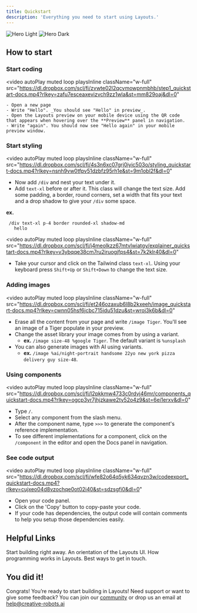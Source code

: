 ```yaml
---
title: Quickstart
description: 'Everything you need to start using Layouts.'
---
```


<img
  className="block dark:hidden"
  src="/images/minimal_layouts.svg"
  alt="Hero Light"
/>
<img
  className="hidden dark:block"
  src="/images/minimal_layouts.svg"
  alt="Hero Dark"
/>

## How to start

### Start coding

<video
  autoPlay
  muted
  loop
  playsInline
  className="w-full"
  src="https://dl.dropbox.com/scl/fi/zvwte02l2qcvmowpnmbhb/step1_quickstart-docs.mp4?rlkey=zafu7esceaxevizvch9zz1wla&st=mm829oaj&dl=0"
></video>

    - Open a new page
    - Write "Hello". _You should see "Hello" in preview_.
    - Open the Layouts preview on your mobile device using the QR code that appears when hovering over the **Preview** panel in navigation.
    - Write "again". You should now see "Hello again" in your mobile preview window.

### Start styling

<video
  autoPlay
  muted
  loop
  playsInline
  className="w-full"
  src="https://dl.dropbox.com/scl/fi/4s3n6xc07grj0iyic503o/styling_quickstart-docs.mp4?rlkey=nsnh9vw0tfpv51dzbfz95rh1e&st=9m1obl2f&dl=0"
 ></video>

   - Now add `/div` and nest your text under it.
   - Add `text-xl` before or after it. This class will change the text size. Add some padding, a border, round corners, set a width that fits your text and a drop shadow to give your `/div` some space. 
  
  **ex.**
   ```syntax Layouts
    /div text-xl p-4 border rounded-xl shadow-md
      hello
   ```

<video
  autoPlay
  muted
  loop
  playsInline
  className="w-full"
  src="https://dl.dropbox.com/scl/fi/j4meolkzz67mtvlwiatgy/explainer_quickstart-docs.mp4?rlkey=v3ybqqe38cm7ru2iruogjfps4&st=7k2klr40&dl=0"
 ></video>

   - Take your cursor and click on the Tailwind class `text-xl`. Using your keyboard press `Shift+Up` or `Shift+Down` to change the text size.
   

### Adding images
<video
  autoPlay
  muted
  loop
  playsInline
  className="w-full"
  src="https://dl.dropbox.com/scl/fi/et246ozaxub6l8b2kxeeh/image_quickstart-docs.mp4?rlkey=cwnn05hsf6jcbc715idu51dzu&st=wroj3k6b&dl=0"
 ></video>

  - Erase all the content from your page and write `/image Tiger`. You'll see an image of a Tiger populate in your preview.
  - Change the asset library your image comes from by using a variant. 
    - **ex.** `/image size-48 %google Tiger`.
         <Note>The default variant is `%unsplash`</Note>
  - You can also generate images with AI using variants. 
    - **ex.** `/image %ai/night-portrait handsome 22yo new york pizza delivery guy size-48`.

### Using components
<video
  autoPlay
  muted
  loop
  playsInline
  className="w-full"
  src="https://dl.dropbox.com/scl/fi/l2pkkmw4733c0rdvj46mr/components_quickstart-docs.mp4?rlkey=ogcp3yr7jhjzkawe2ty52o4z9&st=6ei1erxv&dl=0"
 ></video>

  - Type `/`. 
  - Select any component from the slash menu. 
  - After the component name, type `>>>` to generate the component's reference implementation. 
  - To see different implementations for a component, click on the `/component` in the editor and open the Docs panel in navigation.  

### See code output
<video
  autoPlay
  muted
  loop
  playsInline
  className="w-full"
  src="https://dl.dropbox.com/scl/fi/wfe82o64q5yk634qvzn3w/codeexport_quickstart-docs.mp4?rlkey=cujxeo04d8vzochqe0ot02i40&st=sdzsgfi0&dl=0"
 ></video>


  - Open your code panel. 
  - Click on the 'Copy' button to copy-paste your code. 
  -  If your code has dependencies, the output code will contain comments to help you setup those dependencies easily. 

## Helpful Links

<CardGroup cols={2}>
  <Card title="Quickstart" icon="rocket" href="/essentials/introduction">
    Start building right away.
  </Card>
  <Card title="The UI" icon="display" href="/essentials/editor">
    An orientation of the Layouts UI.
  </Card>
  <Card title="The syntax" icon="code" href="/essentials/The syntax">
    How programming works in Layouts.
  </Card>
  <Card title="Help & support" icon="question" href="/essentials/help">
    Best ways to get in touch.
  </Card>
</CardGroup>

## You did it!

Congrats! You’re ready to start building in Layouts! Need support or want to give some feedback? You can join our [community](https://discord.com) or drop us an email at help@creative-robots.ai

